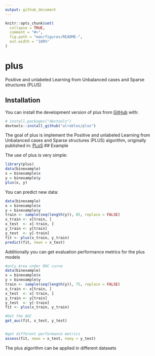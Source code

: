 ```yaml
---
output: github_document
---
```


<!-- README.md is generated from README.Rmd. Please edit that file -->

```r
knitr::opts_chunk$set(
  collapse = TRUE,
  comment = "#>",
  fig.path = "man/figures/README-",
  out.width = "100%"
)
```

# plus



<!--        _            -->
<!--  _ __ | |_   _ ___  -->
<!-- | '_ \| | | | / __| -->
<!-- | |_) | | |_| \__ \ -->
<!-- | .__/|_|\__,_|___/ -->
<!-- |_|                 -->


<!-- badges: start -->
<!-- badges: end -->

Positive and unlabeled Learning from Unbalanced cases and Sparse structures (PLUS)

## Installation

You can install the development version of plus from [GitHub](https://github.com/alrobles/PLUS) with:

``` r
# install.packages("devtools")
devtools::install_github("alrobles/plus")
```

The goal of plus is implement the Positive and unlabeled Learning from Unbalanced cases and Sparse structures (PLUS) algorithm, originally published in:
[PLoS](https://journals.plos.org/ploscompbiol/article?id=10.1371/journal.pcbi.1009956)
## Example

The use of plus is very simple:

```r
library(plus)
data(binexample)
x = binexample$x
y = binexample$y
plus(x, y)
```

You can predict new data:

```r
data(binexample)
x = binexample$x
y = binexample$y
train <- sample(seq(length(y)), 85, replace = FALSE)
x_train <- x[train, ]
x_test  <- x[-train, ]
y_train <- y[train]
y_test  <- y[-train]
fit <- plus(x_train, y_train)
predict(fit, newx = x_test)
```

Additionally you can get evaluation performance metrics for the plus models

```r
#only Area under ROC curve
data(binexample)
x = binexample$x
y = binexample$y
train <- sample(seq(length(y)), 75, replace = FALSE)
x_train <- x[train, ]
x_test  <- x[-train, ]
y_train <- y[train]
y_test  <- y[-train]
fit <- plus(x_train, y_train)

#Get the AUC
get_auc(fit, x_test, y_test)


#get different performance metrics
assess(fit, newx = x_test, newy = y_test)
```

The plus algorithm can be applied in different datasets
